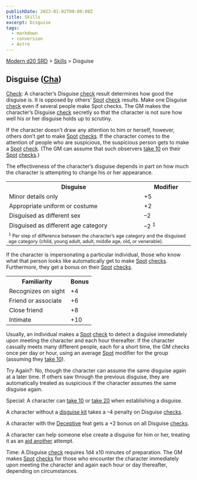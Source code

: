 ```yaml
---
publishDate: 2023-01-02T00:00:00Z
title: Skills
excerpt: Disguise
tags:
  - markdown
  - conversion
  - Astro
---
```


[Modern d20 SRD](/#modernD20) > [Skills](modern-d20-srd-skills-index) > Disguise

## Disguise ([Cha](modern-d20-srd-basics-ability-scores))

[Check](modern-d20-srd-skills-skill-basics-php#skill-check-index): A
character’s Disguise [check](modern-d20-srd-skills-skill-basics-php#skill-check-index) result determines how good the disguise is. It is opposed by
others’ [Spot](modern-d20-srd-skills-spot) [check](modern-d20-srd-skills-skill-basics-php#skill-check-index) results. Make one Disguise
[check](modern-d20-srd-skills-skill-basics-php#skill-check-index) even if
several people make Spot checks. The GM makes the character’s Disguise
[check](modern-d20-srd-skills-skill-basics-php#skill-check-index) secretly so
that the character is not sure how well his or her disguise holds up to
scrutiny.

If the character doesn’t draw any attention to him or herself, however, others
don’t get to make [Spot](modern-d20-srd-skills-spot) [checks](modern-d20-srd-skills-skill-basics-php#skill-check-index). If the character comes to the
attention of people who are suspicious, the suspicious person gets to make a
[Spot](modern-d20-srd-skills-spot) [check](modern-d20-srd-skills-skill-basics-php#skill-check-index). (The GM can assume that such observers [take 10](modern-d20-srd-skills-skill-basics-php#take10-index) on their
[Spot](modern-d20-srd-skills-spot) [checks](modern-d20-srd-skills-skill-basics-php#skill-check-index).)

The effectiveness of the character’s disguise depends in part on how much the
character is attempting to change his or her appearance.


<table> <tr><th>Disguise</th> <th>Modifier</th></tr> <tr><td> Minor details only</td><td> +5 </td></tr> <tr class="shaded"><td> Appropriate uniform or costume</td><td> +2 </td></tr> <tr><td> Disguised as different sex</td><td> –2 </td></tr> <tr class="shaded"><td> Disguised as different age category</td><td> –2 <sup>1</sup> </td></tr> <tr><td colspan="2" style="font-size: .8em; text-align: left"> <sup>1</sup> Per step of difference between the character’s age category and the disguised age category (child, young adult, adult, middle age, old, or venerable). </td></tr></table>


If the character is impersonating a particular individual, those who know what
that person looks like automatically get to make [Spot](modern-d20-srd-skills-spot) [checks](modern-d20-srd-skills-skill-basics-php#skill-check-index).
Furthermore, they get a bonus on their [Spot](modern-d20-srd-skills-spot)
[checks](modern-d20-srd-skills-skill-basics-php#skill-check-index).


<table> <tr><th> Familiarity</th><th> Bonus </th></tr> <tr><td> Recognizes on sight</td><td> +4 </td></tr> <tr class="shaded"><td> Friend or associate</td><td> +6 </td></tr> <tr><td> Close friend</td><td> +8 </td></tr> <tr class="shaded"><td> Intimate</td><td> +10 </td></tr> </table>


Usually, an individual makes a [Spot](modern-d20-srd-skills-spot)
[check](modern-d20-srd-skills-skill-basics-php#skill-check-index) to detect a
disguise immediately upon meeting the character and each hour thereafter. If
the character casually meets many different people, each for a short time, the
GM checks once per day or hour, using an average [Spot](modern-d20-srd-skills-spot) modifier for the group (assuming they [take 10](modern-d20-srd-skills-skill-basics-php#take10-index)).

Try Again?: No, though the character can assume the same disguise again at a
later time. If others saw through the previous disguise, they are
automatically treated as suspicious if the character assumes the same disguise
again.

Special: A character can [take 10](modern-d20-srd-skills-skill-basics-php#take10-index) or [take 20](modern-d20-srd-skills-skill-basics-php#take20-index) when establishing a disguise.

A character without a [disguise kit](modern-d20-srd-equipment-professional-equipment) takes a –4 penalty on Disguise [checks](modern-d20-srd-skills-skill-basics-php#skill-check-index).

A character with the [Deceptive](modern-d20-srd-feats-deceptive) feat gets a
+2 bonus on all Disguise [checks](modern-d20-srd-skills-skill-basics-php#skill-check-index).

A character can help someone else create a disguise for him or her, treating
it as an [aid another](modern-d20-srd-combat-aid-another) attempt.

Time: A Disguise [check](modern-d20-srd-skills-skill-basics-php#skill-check-index) requires 1d4 x10 minutes of preparation. The GM makes
[Spot](modern-d20-srd-skills-spot) [checks](modern-d20-srd-skills-skill-basics-php#skill-check-index) for those who encounter the character
immediately upon meeting the character and again each hour or day thereafter,
depending on circumstances.

